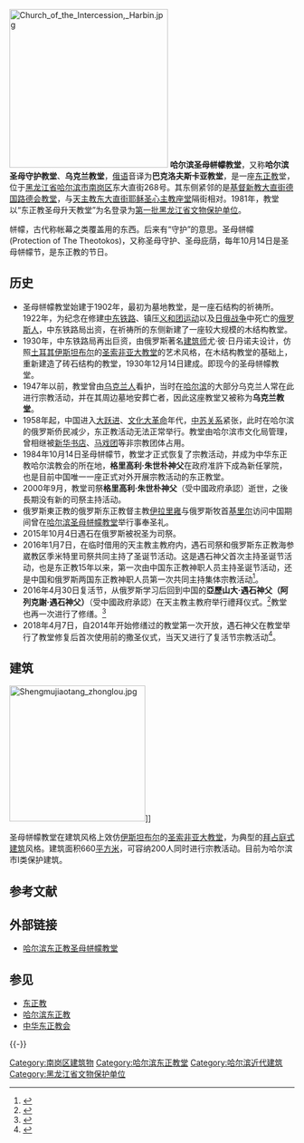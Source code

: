 {{文物保护单位
|级别 = 2
|名称 = 东正教圣母升天教堂
|子项 = <!-- 文物保护单位子项名称 -->
|图片 = 哈尔滨圣母守护教堂，侧面.jpg
|说明 = 
|省名 = 黑龙江省
|市/县名 = 
|所在 = [[哈尔滨市|哈尔滨市]]
|分类 = 古建筑
|时代 = 清末
|编号 = [[第一批黑龙江省文物保护单位|第1批]]第10号
|登录 = 1981年1月27日
}}
[[File:Church_of_the_Intercession,_Harbin.jpg|280px]]
'''哈尔滨圣母帡幪教堂'''，又称'''哈尔滨圣母守护教堂'''、'''乌克兰教堂'''，[[俄语|俄语]]音译为'''巴克洛夫斯卡亚教堂'''，是一座[[东正教|东正教]]堂，位于[[黑龙江省|黑龙江省]][[哈尔滨市|哈尔滨市]][[南岗区|南岗区]]东大直街268号。其东侧紧邻的是[[基督新教|基督新教]][[大直街德国路德会教堂|大直街德国路德会教堂]]，与[[天主教|天主教]][[东大直街耶稣圣心主教座堂|东大直街耶稣圣心主教座堂]]隔街相对。1981年，教堂以“东正教圣母升天教堂”为名登录为[[第一批黑龙江省文物保护单位|第一批黑龙江省文物保护单位]]。

帡幪，古代称帐幕之类覆盖用的东西。后来有“守护”的意思。圣母帡幪 (Protection of The Theotokos)，又称圣母守护、圣母庇荫，每年10月14日是圣母帡幪节，是东正教的节日。

== 历史 ==
*圣母帡幪教堂始建于1902年，最初为墓地教堂，是一座石结构的祈祷所。1922年，为纪念在修建[[中东铁路|中东铁路]]、镇压[[义和团运动|义和团运动]]以及[[日俄战争|日俄战争]]中死亡的[[俄罗斯人|俄罗斯人]]，中东铁路局出资，在祈祷所的东侧新建了一座较大规模的木结构教堂。
*1930年，中东铁路局再出巨资，由俄罗斯著名[[建筑师|建筑师]]尤·彼·日丹诺夫设计，仿照[[土耳其|土耳其]][[伊斯坦布尔|伊斯坦布尔]]的[[圣索非亚大教堂|圣索非亚大教堂]]的艺术风格，在木结构教堂的基础上，重新建造了砖石结构的教堂，1930年12月14日建成。即现今的圣母帡幪教堂。
*1947年以前，教堂曾由[[乌克兰人|乌克兰人]]看护，当时在[[哈尔滨|哈尔滨]]的大部分乌克兰人常在此进行宗教活动，并在其周边墓地安葬亡者，因此这座教堂又被称为'''乌克兰教堂'''。
*1958年起，中国进入[[大跃进|大跃进]]、[[文化大革命|文化大革命]]年代，[[中苏关系|中苏关系]]紧张，此时在哈尔滨的俄罗斯侨民减少，东正教活动无法正常举行。教堂由哈尔滨市文化局管理，曾相继被[[新华书店|新华书店]]、[[马戏团|马戏团]]等非宗教团体占用。
*1984年10月14日圣母帡幪节，教堂才正式恢复了宗教活动，并成为中华东正教哈尔滨教会的所在地，'''格里高利·朱世朴神父'''在政府准許下成為新任掌院，也是目前中国唯一一座正式对外开展宗教活动的东正教堂。
*2000年9月，教堂司祭'''格里高利·朱世朴神父'''（受中國政府承認）逝世，之後長期没有新的司祭主持活动。
*俄罗斯東正教的俄罗斯东正教督主教[[伊拉里雍|伊拉里雍]]与俄罗斯牧首[[基里尔_(莫斯科大牧首)|基里尔]]访问中国期间曾在[[哈尔滨圣母帡幪教堂|哈尔滨圣母帡幪教堂]]举行事奉圣礼。
*2015年10月4日遇石在俄罗斯被祝圣为司祭。
*2016年1月7日，在临时借用的天主教主教府内，遇石司祭和俄罗斯东正教海参崴教区季米特里司祭共同主持了圣诞节活动。这是遇石神父首次主持圣诞节活动，也是东正教15年以来，第一次由中国东正教神职人员主持圣诞节活动，还是中国和俄罗斯两国东正教神职人员第一次共同主持集体宗教活动<ref>{{Cite web|title=黑龙江省民委网|url=http://www.hljeac.gov.cn/system/201603/5929.html|accessdate=2019-12-17|work=www.hljeac.gov.cn|archive-date=2019-12-18|archive-url=https://web.archive.org/web/20191218003216/http://www.hljeac.gov.cn/system/201603/5929.html|dead-url=yes}}</ref>。
*2016年4月30日复活节，从俄罗斯学习后回到中国的'''亞歷山大·遇石神父（阿列克謝·遇石神父）'''（受中國政府承認）在天主教主教府举行禮拜仪式。<ref>{{Cite web|url=http://www.rfa.org/mandarin/yataibaodao/shehui/hc-05012016142638.html|title=中共对东北的东正教网开一面|accessdate=2016-08-23|work=Radio Free Asia|language=zh-cn|archive-url=https://web.archive.org/web/20160502121457/http://www.rfa.org/mandarin/yataibaodao/shehui/hc-05012016142638.html|archive-date=2016-05-02|dead-url=no}}</ref>教堂也再一次进行了修缮。<ref>{{Cite web|url=http://www.appledaily.com.tw/realtimenews/article/new/20160502/851065/|title=中國哈爾濱東正教教徒慶祝復活節|accessdate=2016-05-02|work=Radio Free Asia|language=zh-cn|archive-url=https://web.archive.org/web/20171011104652/http://www.appledaily.com.tw/realtimenews/article/new/20160502/851065|archive-date=2017-10-11|dead-url=no}}</ref>
*2018年4月7日，自2014年开始修缮过的教堂第一次开放，遇石神父在教堂举行了教堂修复后首次使用前的撒圣仪式，当天又进行了复活节宗教活动<ref>{{Cite web|title=黑龙江省民委网|url=http://www.hljeac.gov.cn/system/201804/8844.html|accessdate=2019-12-17|work=www.hljeac.gov.cn|archive-date=2019-12-18|archive-url=https://web.archive.org/web/20191218004724/http://www.hljeac.gov.cn/system/201804/8844.html|dead-url=yes}}</ref>。 <br />

== 建筑 ==
[[File:Shengmujiaotang_zhonglou.jpg|240px]]]]

圣母帡幪教堂在建筑风格上效仿[[伊斯坦布尔|伊斯坦布尔]]的[[圣索非亚大教堂|圣索非亚大教堂]]，为典型的[[拜占庭式建筑|拜占庭式建筑]]风格。建筑面积660[[平方米|平方米]]，可容纳200人同时进行宗教活动。目前为哈尔滨市I类保护建筑。

== 参考文献 ==
{{Reflist}}

== 外部链接 ==
* [http://218.10.232.41:8080/was40/detail?record=4&channelid=10360&presearchword= 哈尔滨东正教圣母帡幪教堂] {{Wayback|url=http://218.10.232.41:8080/was40/detail?record=4&channelid=10360&presearchword= |date=20181209055300 }}

== 参见 ==
* [[东正教|东正教]]
* [[哈尔滨东正教|哈尔滨东正教]]
*[[中华东正教会|中华东正教会]]

{{-}}
{{哈尔滨教堂}}

[[Category:南岗区建筑物|Category:南岗区建筑物]]
[[Category:哈尔滨东正教堂|Category:哈尔滨东正教堂]]
[[Category:哈尔滨近代建筑|Category:哈尔滨近代建筑]]
[[Category:黑龙江省文物保护单位|Category:黑龙江省文物保护单位]]